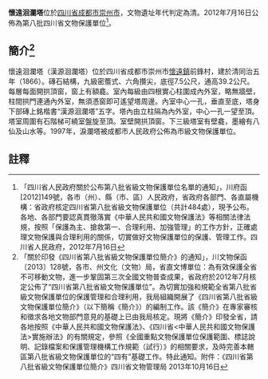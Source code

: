 {{msg:四川省文物保護單位
|名稱 = 懷遠洄瀾塔
|編號 = 102
|圖片 = 
|級別 = S8
|分類 = 
|時代 = [[清代|清代]]
|地点 = [[四川省|四川省]][[成都市|成都市]][[崇州市|崇州市]]
|坐標 =
|登錄 = 2012年7月16日
}}
'''懷遠洄瀾塔'''位於[[四川省|四川省]][[成都市|成都市]][[崇州市|崇州市]]，文物遺址年代判定為清。2012年7月16日公佈為第八批四川省文物保護單位<ref>「四川省人民政府關於公布第八批省級文物保護單位名單的通知」，川府函[2012]149號，各市（州）、縣（市、區）人民政府，省政府各部門、各直屬機構：省政府核定四川省第八批省級文物保護單位（共計484處），現予公布。各地、各部門要認真貫徹落實《中華人民共和國文物保護法》等相關法律法規，按照「保護為主、搶救第一、合理利用、加強管理」的工作方針，正確處理文物保護與合理利用的關係，切實做好文物保護單位的保護、管理工作。四川省人民政府，2012年7月16日</ref>。
== 簡介<ref>「關於印發《四川省第八批省級文物保護單位簡介》的通知」，川文物保函〔2013〕128號，各市、州文化（文物）局，省直文博單位：為有效保護全省不可移動文物，進一步鞏固第三次全國文物普查成果，省政府於2012年7月核定公佈了“四川省第八批省級文物保護單位”。為切實加強和規範全省第八批省級文物保護單位的保護管理和合理利用，我局組織開展了《四川省第八批省級文物保護單位簡介》（以下簡稱《簡介》）的編制工作。該《簡介》在專家審核和徵求各地文物部門意見的基礎上已由我局核定。現將《簡介》印發全省，請各地按照《中華人民共和國文物保護法》、《四川省<中華人民共和國文物保護法>實施辦法》的有關規定，參照《全國重點文物保護單位保護範圍、標誌說明、記錄檔案和保護管理機構工作規範（試行）》的相關要求，及時完善本轄區第八批省級文物保護單位的“四有”基礎工作。特此通知。附件：《四川省第八批省級文物保護單位簡介》四川省文物管理局  2013年10月16日</ref> ==
懷遠洄瀾塔（漢源洄瀾塔）位於四川省成都市崇州市[[懷遠鎮|懷遠鎮]]前鋒村，建於清同治五年（1866）。磚石結構，九級密簷式、六角攢尖，底徑7.5公尺，通高39.2公尺。每層每面開拱頂窗，窗上有額龕。室內每級由四根實心柱圍成內外室，略無牆壁，柱間拱門連通內外室，無須憑窗即可遙望塔周邊。內室中心一孔，垂直至底，塔身下部磚上銘楷書“漢源洄瀾塔”五字。塔內由立柱隔為內外室，中心一孔一望至頂。塔室周圍有石階梯可繞室盤旋至頂。室壁開拱頂窗。下三級塔室有壁龕，墨繪有八仙及山水等。1997年，淚瀾塔被成都市人民政府公佈為市級文物保護單位。
==註釋==
{{reflist}}